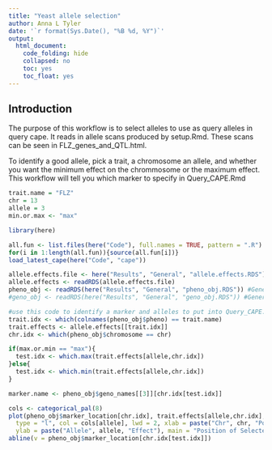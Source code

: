 ```yaml
---
title: "Yeast allele selection"
author: Anna L Tyler
date: '`r format(Sys.Date(), "%B %d, %Y")`'
output: 
  html_document:
    code_folding: hide
    collapsed: no
    toc: yes
    toc_float: yes
---
```



## Introduction
The purpose of this workflow is to select alleles to use 
as query alleles in query cape. It reads in allele scans
produced by setup.Rmd. These scans can be seen in 
FLZ_genes_and_QTL.html.

To identify a good allele, pick a trait, a chromosome 
an allele, and whether you want the minimum effect
on the chrommosome or the maximum effect. This
workflow will tell you which marker to specify
in Query_CAPE.Rmd

```r
trait.name = "FLZ"
chr = 13
allele = 3
min.or.max <- "max"
```


```r
library(here)

all.fun <- list.files(here("Code"), full.names = TRUE, pattern = ".R")
for(i in 1:length(all.fun)){source(all.fun[i])}
load_latest_cape(here("Code", "cape"))
```

```r
allele.effects.file <- here("Results", "General", "allele.effects.RDS") #Generated by setup.Rmd
allele.effects <- readRDS(allele.effects.file)
pheno_obj <- readRDS(here("Results", "General", "pheno_obj.RDS")) #Generated by setup.Rmd
#geno_obj <- readRDS(here("Results", "General", "geno_obj.RDS")) #Generated by setup.Rmd
```


```r
#use this code to identify a marker and alleles to put into Query_CAPE.Rmd
trait.idx <- which(colnames(pheno_obj$pheno) == trait.name)
trait.effects <- allele.effects[[trait.idx]]
chr.idx <- which(pheno_obj$chromosome == chr)

if(max.or.min == "max"){
  test.idx <- which.max(trait.effects[allele,chr.idx])
}else{
  test.idx <- which.min(trait.effects[allele,chr.idx])
}

marker.name <- pheno_obj$geno_names[[3]][chr.idx[test.idx]]

cols <- categorical_pal(8)
plot(pheno_obj$marker_location[chr.idx], trait.effects[allele,chr.idx], 
  type = "l", col = cols[allele], lwd = 2, xlab = paste("Chr", chr, "Position"),
  ylab = paste("Allele", allele, "Effect"), main = "Position of Selected Marker")
abline(v = pheno_obj$marker_location[chr.idx[test.idx]])
```